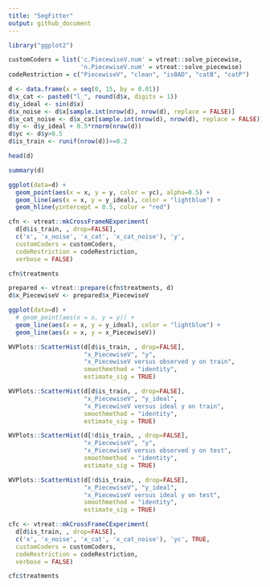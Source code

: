 ```yaml
---
title: "SegFitter"
output: github_document
---
```


```r
library("ggplot2")
```

```r
customCoders = list('c.PiecewiseV.num' = vtreat::solve_piecewise,
                    'n.PiecewiseV.num' = vtreat::solve_piecewise)
codeRestriction = c("PiecewiseV", "clean", "isBAD", "catB", "catP")
```


```r
d <- data.frame(x = seq(0, 15, by = 0.01))
d$x_cat <- paste0("l_", round(d$x, digits = 1))
d$y_ideal <- sin(d$x)
d$x_noise <- d$x[sample.int(nrow(d), nrow(d), replace = FALSE)]
d$x_cat_noise <- d$x_cat[sample.int(nrow(d), nrow(d), replace = FALSE)]
d$y <- d$y_ideal + 0.5*rnorm(nrow(d))
d$yc <- d$y>0.5
d$is_train <- runif(nrow(d))>=0.2

head(d)

summary(d)

ggplot(data=d) +
  geom_point(aes(x = x, y = y, color = yc), alpha=0.5) + 
  geom_line(aes(x = x, y = y_ideal), color = "lightblue") +
  geom_hline(yintercept = 0.5, color = "red")
```

```r
cfn <- vtreat::mkCrossFrameNExperiment(
  d[d$is_train, , drop=FALSE], 
  c('x', 'x_noise', 'x_cat', 'x_cat_noise'), 'y',
  customCoders = customCoders,
  codeRestriction = codeRestriction,
  verbose = FALSE)

cfn$treatments

prepared <- vtreat::prepare(cfn$treatments, d)
d$x_PiecewiseV <- prepared$x_PiecewiseV

ggplot(data=d) +
  # geom_point(aes(x = x, y = y)) + 
  geom_line(aes(x = x, y = y_ideal), color = "lightblue") + 
  geom_line(aes(x = x, y = x_PiecewiseV))

WVPlots::ScatterHist(d[d$is_train, , drop=FALSE], 
                     "x_PiecewiseV", "y",
                     "x_PiecewiseV versus observed y on train",
                     smoothmethod = "identity",
                     estimate_sig = TRUE)

WVPlots::ScatterHist(d[d$is_train, , drop=FALSE], 
                     "x_PiecewiseV", "y_ideal",
                     "x_PiecewiseV versus ideal y on train",
                     smoothmethod = "identity",
                     estimate_sig = TRUE)

WVPlots::ScatterHist(d[!d$is_train, , drop=FALSE], 
                     "x_PiecewiseV", "y",
                     "x_PiecewiseV versus observed y on test",
                     smoothmethod = "identity",
                     estimate_sig = TRUE)

WVPlots::ScatterHist(d[!d$is_train, , drop=FALSE], 
                     "x_PiecewiseV", "y_ideal",
                     "x_PiecewiseV versus ideal y on test",
                     smoothmethod = "identity",
                     estimate_sig = TRUE)
```

```r
cfc <- vtreat::mkCrossFrameCExperiment(
  d[d$is_train, , drop=FALSE], 
  c('x', 'x_noise', 'x_cat', 'x_cat_noise'), 'yc', TRUE,
  customCoders = customCoders,
  codeRestriction = codeRestriction,
  verbose = FALSE)

cfc$treatments
```

